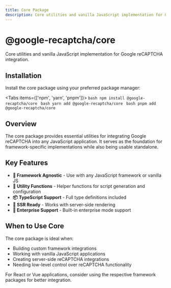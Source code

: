 ```yaml
---
title: Core Package
description: Core utilities and vanilla JavaScript implementation for Google reCAPTCHA
---
```


# @google-recaptcha/core

Core utilities and vanilla JavaScript implementation for Google reCAPTCHA integration.

## Installation

Install the core package using your preferred package manager:

<Tabs items={['npm', 'yarn', 'pnpm']}>
  <Tab value='npm'>```bash npm install @google-recaptcha/core ```</Tab>
  <Tab value='yarn'>```bash yarn add @google-recaptcha/core ```</Tab>
  <Tab value='pnpm'>```bash pnpm add @google-recaptcha/core ```</Tab>
</Tabs>

## Overview

The core package provides essential utilities for integrating Google reCAPTCHA into any JavaScript application. It serves as the foundation for framework-specific implementations while also being usable standalone.

## Key Features

- **🎯 Framework Agnostic** - Use with any JavaScript framework or vanilla JS
- **🔧 Utility Functions** - Helper functions for script generation and configuration
- **📦 TypeScript Support** - Full type definitions included
- **🚀 SSR Ready** - Works with server-side rendering
- **🏢 Enterprise Support** - Built-in enterprise mode support

## When to Use Core

The core package is ideal when:

- Building custom framework integrations
- Working with vanilla JavaScript applications
- Creating server-side reCAPTCHA integrations
- Needing low-level control over reCAPTCHA functionality

For React or Vue applications, consider using the respective framework packages for better integration.
